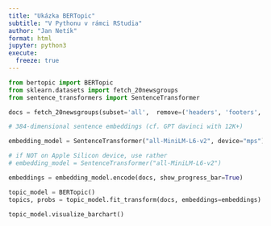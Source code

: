 ```yaml
---
title: "Ukázka BERTopic"
subtitle: "V Pythonu v rámci RStudia"
author: "Jan Netík"
format: html
jupyter: python3
execute: 
  freeze: true
---
```


```python
from bertopic import BERTopic
from sklearn.datasets import fetch_20newsgroups
from sentence_transformers import SentenceTransformer
```

```python
docs = fetch_20newsgroups(subset='all',  remove=('headers', 'footers', 'quotes'))['data']
```

```python
# 384-dimensional sentence embeddings (cf. GPT davinci with 12K+)

embedding_model = SentenceTransformer("all-MiniLM-L6-v2", device="mps")

# if NOT on Apple Silicon device, use rather
# embedding_model = SentenceTransformer("all-MiniLM-L6-v2")

```

```python
embeddings = embedding_model.encode(docs, show_progress_bar=True)
```

```python
topic_model = BERTopic()
topics, probs = topic_model.fit_transform(docs, embeddings=embeddings)

```

```python
topic_model.visualize_barchart()
```
